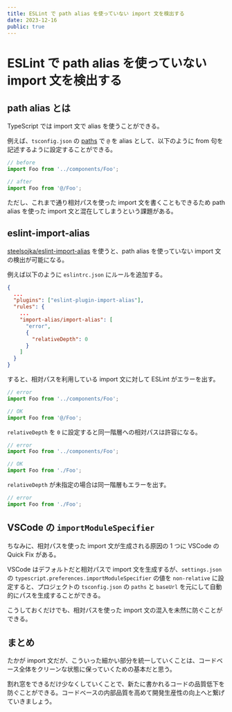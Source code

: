 ```yaml
---
title: ESLint で path alias を使っていない import 文を検出する
date: 2023-12-16
public: true
---
```


# ESLint で path alias を使っていない import 文を検出する

## path alias とは

TypeScript では import 文で alias を使うことができる。

例えば、`tsconfig.json` の [paths](https://www.typescriptlang.org/tsconfig#paths) で `@` を alias として、以下のように from 句を記述するように設定することができる。

```typescript
// before
import Foo from '../components/Foo';

// after
import Foo from '@/Foo';
```

ただし、これまで通り相対パスを使った import 文を書くこともできるため path alias を使った import 文と混在してしまうという課題がある。

## eslint-import-alias

[steelsojka/eslint-import-alias](https://github.com/steelsojka/eslint-import-alias) を使うと、path alias を使っていない import 文の検出が可能になる。

例えば以下のように `eslintrc.json` にルールを追加する。

```json:eslintrc.json
{
  ...
  "plugins": ["eslint-plugin-import-alias"],
  "rules": {
    ...
    "import-alias/import-alias": [
      "error",
      {
        "relativeDepth": 0
      }
    ]
  }
}
```

すると、相対パスを利用している import 文に対して ESLint がエラーを出す。

```typescript
// error
import Foo from '../components/Foo';

// OK
import Foo from '@/Foo';
```

`relativeDepth` を `0` に設定すると同一階層への相対パスは許容になる。

```typescript
// error
import Foo from '../components/Foo';

// OK
import Foo from './Foo';
```

`relativeDepth` が未指定の場合は同一階層もエラーを出す。

```typescript
// error
import Foo from './Foo';
```

## VSCode の `importModuleSpecifier`

ちなみに、相対パスを使った import 文が生成される原因の 1 つに VSCode の Quick Fix がある。

VSCode はデフォルトだと相対パスで import 文を生成するが、`settings.json` の `typescript.preferences.importModuleSpecifier` の値を `non-relative` に設定すると、プロジェクトの `tsconfig.json` の `paths` と `baseUrl` を元にして自動的にパスを生成することができる。

こうしておくだけでも、相対パスを使った import 文の混入を未然に防ぐことができる。

## まとめ

たかが import 文だが、こういった細かい部分を統一していくことは、コードベース全体をクリーンな状態に保っていくための基本だと思う。

割れ窓をできるだけ少なくしていくことで、新たに書かれるコードの品質低下を防ぐことができる。コードベースの内部品質を高めて開発生産性の向上へと繋げていきましょう。
